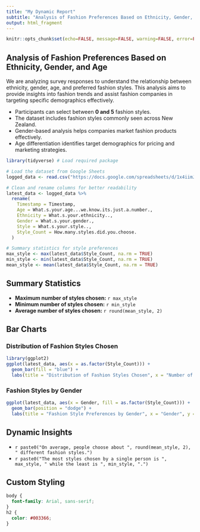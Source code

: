 ```yaml
---
title: "My Dynamic Report"
subtitle: "Analysis of Fashion Preferences Based on Ethnicity, Gender, and Age"
output: html_fragment
---
```


```r
knitr::opts_chunk$set(echo=FALSE, message=FALSE, warning=FALSE, error=FALSE)
```

## Analysis of Fashion Preferences Based on Ethnicity, Gender, and Age

We are analyzing survey responses to understand the relationship between ethnicity, gender, age, and preferred fashion styles. This analysis aims to provide insights into fashion trends and assist fashion companies in targeting specific demographics effectively.

- Participants can select between **0 and 5** fashion styles.
- The dataset includes fashion styles commonly seen across New Zealand.
- Gender-based analysis helps companies market fashion products effectively.
- Age differentiation identifies target demographics for pricing and marketing strategies.

```r
library(tidyverse) # Load required package

# Load the dataset from Google Sheets
logged_data <- read.csv("https://docs.google.com/spreadsheets/d/1x4iimJysyWfFeMIOgnMAUIfruwZYPDv9jDfKIzTJsJA/gviz/tq?tqx=out:csv&gid=209278632")

# Clean and rename columns for better readability
latest_data <- logged_data %>%
  rename(
    Timestamp = Timestamp,
    Age = What.s.your.age...we.know.its.just.a.number.,
    Ethnicity = What.s.your.ethnicity..,
    Gender = What.s.your.gender.,
    Style = What.s.your.style..,
    Style_Count = How.many.styles.did.you.choose.
  )

# Summary statistics for style preferences
max_style <- max(latest_data$Style_Count, na.rm = TRUE)
min_style <- min(latest_data$Style_Count, na.rm = TRUE)
mean_style <- mean(latest_data$Style_Count, na.rm = TRUE)
```

## Summary Statistics

- **Maximum number of styles chosen:** `r max_style`
- **Minimum number of styles chosen:** `r min_style`
- **Average number of styles chosen:** `r round(mean_style, 2)`

## Bar Charts

### Distribution of Fashion Styles Chosen
```r
library(ggplot2)
ggplot(latest_data, aes(x = as.factor(Style_Count))) +
  geom_bar(fill = "blue") +
  labs(title = "Distribution of Fashion Styles Chosen", x = "Number of Styles", y = "Count")
```

### Fashion Styles by Gender
```r
ggplot(latest_data, aes(x = Gender, fill = as.factor(Style_Count))) +
  geom_bar(position = "dodge") +
  labs(title = "Fashion Style Preferences by Gender", x = "Gender", y = "Count", fill = "Number of Styles")
```

## Dynamic Insights

- `r paste0("On average, people choose about ", round(mean_style, 2), " different fashion styles.")`
- `r paste0("The most styles chosen by a single person is ", max_style, " while the least is ", min_style, ".")`

## Custom Styling

```css
body {
  font-family: Arial, sans-serif;
}
h2 {
  color: #003366;
}
```
